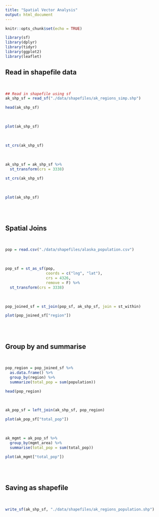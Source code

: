 ```yaml
---
title: "Spatial Vector Analysis"
output: html_document
---
```


```r
knitr::opts_chunk$set(echo = TRUE)
```

```r
library(sf)
library(dplyr)
library(tidyr)
library(ggplot2)
library(leaflet)
```

## Read in shapefile data

<br/>

```r
## Read in shapefile using sf
ak_shp_sf = read_sf("./data/shapefiles/ak_regions_simp.shp")

head(ak_shp_sf) 
```

<br/>

```r
plot(ak_shp_sf)
```

<br/>

```r
st_crs(ak_shp_sf)
```

<br/>

```r
ak_shp_sf = ak_shp_sf %>% 
  st_transform(crs = 3338)

st_crs(ak_shp_sf)
```

<br/>

```r
plot(ak_shp_sf)
```

<br/>
<br/>

## Spatial Joins

<br/>

```r
pop = read.csv("./data/shapefiles/alaska_population.csv")
```

<br/>

```r
pop_sf = st_as_sf(pop,
                  coords = c("lng", "lat"),
                  crs = 4326,
                  remove = F) %>% 
  st_transform(crs = 3338)
```

<br/>

```r
pop_joined_sf = st_join(pop_sf, ak_shp_sf, join = st_within)

plot(pop_joined_sf["region"])
```

<br/>
<br/>

## Group by and summarise

<br/>

```r
pop_region = pop_joined_sf %>% 
  as.data.frame() %>% 
  group_by(region) %>% 
  summarize(total_pop = sum(population))

head(pop_region)
```

<br/>

```r
ak_pop_sf = left_join(ak_shp_sf, pop_region)

plot(ak_pop_sf["total_pop"])
```

<br/>

```r
ak_mgmt = ak_pop_sf %>% 
  group_by(mgmt_area) %>% 
  summarise(total_pop = sum(total_pop))

plot(ak_mgmt["total_pop"])
```

<br/>
<br/>

## Saving as shapefile

<br/>

```r
write_sf(ak_shp_sf, "./data/shapefiles/ak_regions_population.shp")
```

